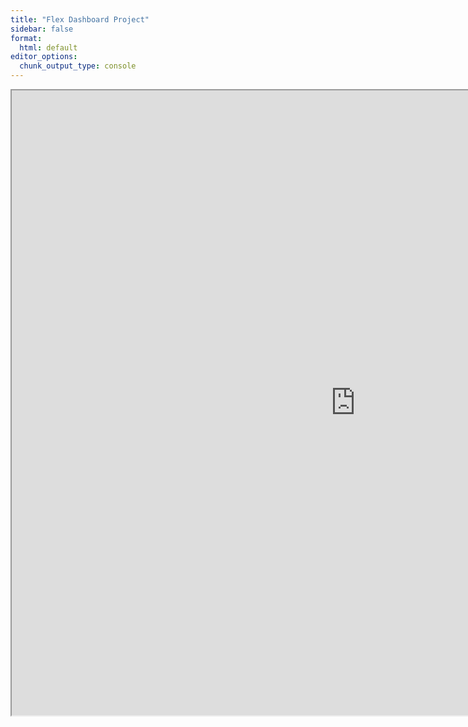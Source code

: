 ```yaml
---
title: "Flex Dashboard Project"
sidebar: false
format:
  html: default
editor_options: 
  chunk_output_type: console
---
```


<iframe src= "https://gwynyn.shinyapps.io/Wildfires/" width = "1100" height = "1000">


</iframe>
